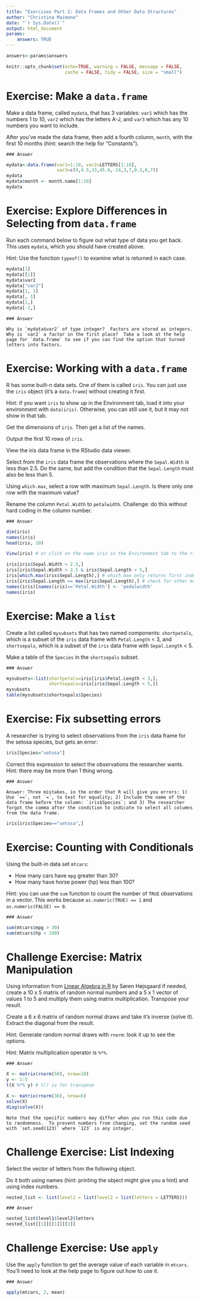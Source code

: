 ```yaml
---
title: "Exercises Part 2: Data Frames and Other Data Structures"
author: "Christina Maimone"
date: "`r Sys.Date()`"
output: html_document
params:
    answers: TRUE
---
```


```r
answers<-params$answers
```

```r
knitr::opts_chunk$set(echo=TRUE, warning = FALSE, message = FALSE,
                      cache = FALSE, tidy = FALSE, size = "small")
```


# Exercise: Make a `data.frame`

Make a data frame, called `mydata`, that has 3 variables: `var1` which has the numbers 1 to 10, `var2` which has the letters A-J, and `var3` which has any 10 numbers you want to include.

After you've made the data frame, then add a fourth column, `month`, with the first 10 months (hint: search the help for "Constants"). 

```asis
### Answer
```

```r
mydata<-data.frame(var1=1:10, var2=LETTERS[1:10], 
                   var3=c(9,4.5,33,45.6,-14,3,7,0.2,0,7))
mydata
mydata$month <- month.name[1:10]
mydata
```



# Exercise: Explore Differences in Selecting from `data.frame`

Run each command below to figure out what type of data you get back.  This uses `mydata`, which you should have created above.

Hint: Use the function `typeof()` to examine what is returned in each case.

```r
mydata[1]
mydata[[1]]
mydata$var2
mydata["var2"]
mydata[1, 1]
mydata[, 1]
mydata[1,]
mydata[-1,]
```

```asis
### Answer
```

```asis
Why is `mydata$var2` of type integer?  Factors are stored as integers.  Why is `var2` a factor in the first place?  Take a look at the help page for `data.frame` to see if you can find the option that turned letters into factors.   
```



# Exercise: Working with a `data.frame`

R has some built-n data sets.  One of them is called `iris`.  You can just use the `iris` object (it's a `data.frame`) without creating it first. 

Hint: if you want `iris` to show up in the Environment tab, load it into your environment with `data(iris)`.  Otherwise, you can still use it, but it may not show in that tab.

Get the dimensions of `iris`.  Then get a list of the names.

Output the first 10 rows of `iris`.

View the iris data frame in the RStudio data viewer.

Select from the `iris` data frame the observations where the `Sepal.Width` is less than 2.5.  Do the same, but add the condition that the `Sepal.Length` must also be less than 5.

Using `which.max`, select a row with maximum `Sepal.Length`.  Is there only one row with the maximum value? 

Rename the column `Petal.Width` to `petalwidth`.  Challenge: do this without hard coding in the column number.



```asis
### Answer
```

```r
dim(iris)
names(iris)
head(iris, 10)
```

```r
View(iris) # or click on the name iris in the Environment tab to the right if you've loaded it there.
```

```r
iris[iris$Sepal.Width < 2.5,]
iris[iris$Sepal.Width < 2.5 & iris$Sepal.Length < 5,]
iris[which.max(iris$Sepal.Length),] # which.max only returns first index of a maximum value
iris[iris$Sepal.Length == max(iris$Sepal.Length),] # check for other max Sepal.Length rows
names(iris)[names(iris)=='Petal.Width'] <- 'pedalwidth'
names(iris)
```


# Exercise: Make a `list`

Create a list called `mysubsets` that has two named components: `shortpetals`, which is a subset of the `iris` data frame with `Petal.Length` < 3, and `shortsepals`, which is a subset of the `iris` data frame with `Sepal.Length` < 5.

Make a table of the `Species` in the `shortsepals` subset.  

```asis
### Answer
```

```r
mysubsets<-list(shortpetals=iris[iris$Petal.Length < 3,], 
                shortsepals=iris[iris$Sepal.Length < 5,])
mysubsets
table(mysubsets$shortsepals$Species)
```


# Exercise: Fix subsetting errors

A researcher is trying to select observations from the `iris` data frame for the setosa species, but gets an error:  

```r
iris[Species="setosa"]
```

Correct this expression to select the observations the researcher wants.  Hint: there may be more than 1 thing wrong.

```asis
### Answer
```

```asis
Answer: Three mistakes, in the order that R will give you errors: 1) Use `==`, not `=`, to test for equality; 2) Include the name of the data frame before the column: `iris$Species`; and 3) The researcher forgot the comma after the condition to indicate to select all columns from the data frame.
```

```r
iris[iris$Species=="setosa",]
```


# Exercise: Counting with Conditionals

Using the built-in data set `mtcars`: 

* How many cars have `mpg` greater than 30?  
* How many have horse power (hp) less than 100?

Hint: you can use the `sum` function to count the number of `TRUE` observations in a vector.  This works because `as.numeric(TRUE) == 1` and `as.numeric(FALSE) == 0`.  

```asis
### Answer
```

```r
sum(mtcars$mpg > 30)
sum(mtcars$hp < 100)
```


# Challenge Exercise: Matrix Manipulation

Using information from [Linear Algebra in R](https://www.math.uh.edu/~jmorgan/Math6397/day13/LinearAlgebraR-Handout.pdf) by Søren Højsgaard if needed, create a 10 x 5 matrix of random normal numbers and a 5 x 1 vector of values 1 to 5 and multiply them using matrix multiplication.  Transpose your result.

Create a 6 x 6 matrix of random normal draws and take it's inverse (solve it).  Extract the diagonal from the result.  

Hint: Generate random normal draws with `rnorm`: look it up to see the options.

Hint: Matrix multiplication operator is `%*%`.

```asis
### Answer
```

```r
X <- matrix(rnorm(50), nrow=10)
y <- 1:5
t(X %*% y) # t() is for transpose

X <- matrix(rnorm(36), nrow=6)
solve(X)
diag(solve(X))
```

```asis
Note that the specific numbers may differ when you run this code due to randomness.  To prevent numbers from changing, set the random seed with `set.seed(123)` where `123` is any integer.
```



# Challenge Exercise: List Indexing

Select the vector of letters from the following object.  

Do it both using names (hint: printing the object might give you a hint) and using index numbers.

```r
nested_list <- list(level1 = list(level2 = list(letters = LETTERS)))
```

```asis
### Answer
```

```r
nested_list$level1$level2$letters
nested_list[[1]][[1]][[1]]
```


# Challenge Exercise: Use `apply`

Use the `apply` function to get the average value of each variable in `mtcars`.  You'll need to look at the help page to figure out how to use it.

```asis
### Answer
```

```r
apply(mtcars, 2, mean)
```




